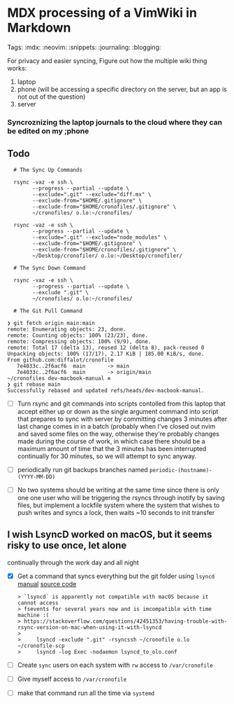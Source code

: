 # MDX processing of a VimWiki in Markdown

Tags: :mdx: :neovim: :snippets: :journaling: :blogging:

For privacy and easier syncing, Figure out how the multiple wiki thing works:

1. laptop
2. phone (will be accessing a specific directory on the server, but an app is
   not out of the question)
3. server


### Syncroznizing the laptop journals to the cloud where they can be edited on my ;phone

## Todo

      # The Sync Up Commands

      rsync -vaz -e ssh \
            --progress --partial --update \
            --exclude=".git" --exclude="diff.mx" \
            --exclude-from="$HOME/.gitignore" \
            --exclude-from="$HOME/cronofiles/.gitignore" \
            ~/cronofiles/ o.lo:~/cronofiles/

      rsync -vaz -e ssh \
            --progress --partial --update \
            --exclude=".git" --exclude="node_modules" \
            --exclude-from="$HOME/.gitignore" \
            --exclude-from="$HOME/cronofiles/.gitignore" \
            ~/Desktop/cronofiler/ o.lo:~/Desktop/cronofiler/

      # The Sync Down Command

      rsync -vaz -e ssh \
            --progress --partial --update \
            --exclude ".git" \
            ~/cronofiles/ o.lo:~/cronofiles/

      # The Git Pull Command

```
❯ git fetch origin main:main
remote: Enumerating objects: 23, done.
remote: Counting objects: 100% (23/23), done.
remote: Compressing objects: 100% (9/9), done.
remote: Total 17 (delta 13), reused 12 (delta 8), pack-reused 0
Unpacking objects: 100% (17/17), 2.17 KiB | 185.00 KiB/s, done.
From github.com:diffalot/cronofile
   7e4033c..2f6acf6  main       -> main
   7e4033c..2f6acf6  main       -> origin/main
~/cronofiles dev-macbook-manual ≡
❯ git rebase main
Successfully rebased and updated refs/heads/dev-macbook-manual.
```

- [ ] Turn rsync and git commands into scripts contolled from this laptop that
      accept either up or down as the single argument
      command into script that prepares to sync with server by committing
      changes 3 minutes after last change comes in in a batch (probably when
      I've closed out nvim and saved some files on the way, otherwise they're
      probably changes made during the course of work, in which case there
      should be a maximum amount of time that the 3 minutes has been
      interrupted continually for 30 minutes, so we will attempt to sync
      anyway.
- [ ] periodically run git backups branches named
      `periodic-(hostname)-(YYYY-MM-DD)`
- [ ] No two systems should be writing at the same time since there is only one
      one user who will be triggering the rsyncs through inotify by saving
      files, but implement a
      lockfile system where the system that wishes to push writes and syncs a
      lock, then waits ~10 seconds to init transfer


## I wish LsyncD worked on macOS, but it seems risky to use once, let alone
continually through the work day and all night

- [X] Get a command that syncs everything but the git folder using `lsyncd`
        [manual](https://axkibe.github.io/lsyncd/)
        [source code](https://github.com/axkibe/lsyncd)

      > `lsyncd` is apparently not compatible with macOS because it cannot access
      > fsevents for several years now and is imcompatible with time machine :(
      > https://stackoverflow.com/questions/42451353/having-trouble-with-rsync-version-on-mac-when-using-it-with-lsyncd
      >
      >     lsyncd -exclude ".git" -rsyncssh ~/cronofile o.lo ~/cronofile-scp
      >     lsyncd -log Exec -nodaemon lsyncd_to_olo.conf

- [ ] Create `sync` users on each system with `rw` access to `/var/cronofile`
- [ ] Give myself access to `/var/cronofile`
- [ ] make that command run all the time via `systemd`
